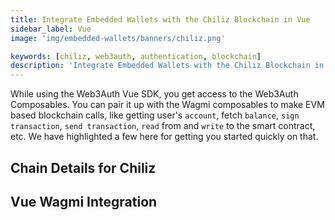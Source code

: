 ```yaml
---
title: Integrate Embedded Wallets with the Chiliz Blockchain in Vue
sidebar_label: Vue
image: 'img/embedded-wallets/banners/chiliz.png'

keywords: [chiliz, web3auth, authentication, blockchain]
description: 'Integrate Embedded Wallets with the Chiliz Blockchain in Vue | Embedded Wallets'
---
```



While using the Web3Auth Vue SDK, you get access to the Web3Auth Composables. You can pair it up with the Wagmi composables to make EVM based blockchain calls, like getting user's `account`, fetch `balance`, `sign transaction`, `send transaction`, `read` from and `write` to the smart contract, etc. We have highlighted a few here for getting you started quickly on that.

## Chain Details for Chiliz

<ChainDetailsChiliz />

## Vue Wagmi Integration

<VueWagmiIntegration />

